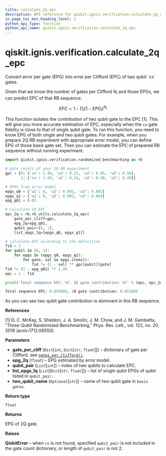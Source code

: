 ```yaml
---
title: calculate_2q_epc
description: API reference for qiskit.ignis.verification.calculate_2q_epc
in_page_toc_min_heading_level: 1
python_api_type: function
python_api_name: qiskit.ignis.verification.calculate_2q_epc
---
```


<span id="qiskit-ignis-verification-calculate-2q-epc" />

# qiskit.ignis.verification.calculate\_2q\_epc

<Function id="qiskit.ignis.verification.calculate_2q_epc" isDedicatedPage={true} github="https://github.com/qiskit-community/qiskit-ignis/tree/stable/0.6/qiskit/ignis/verification/randomized_benchmarking/rb_utils.py" signature="calculate_2q_epc(gate_per_cliff, epg_2q, qubit_pair, list_epgs_1q, two_qubit_name='cx')">
  Convert error per gate (EPG) into error per Clifford (EPC) of two qubit `cx` gates.

  Given that we know the number of gates per Clifford $N_i$ and those EPGs, we can predict EPC of that RB sequence:

$$
EPC = 1 - \prod_i \left( 1 - EPG_i \right)^{N_i}
$$

  This function isolates the contribution of two qubit gate to the EPC \[1]. This will give you more accurate estimation of EPC, especially when the `cx` gate fidelity is close to that of single qubit gate. To run this function, you need to know EPG of both single and two qubit gates. For example, when you prepare 2Q RB experiment with appropriate error model, you can define EPG of those basis gate set. Then you can estimate the EPC of prepared RB sequence without running experiment.

  ```python
  import qiskit.ignis.verification.randomized_benchmarking as rb

  # gate counts of your 2Q RB experiment
  gpc = {0: {'cx': 1.49, 'u1': 0.25, 'u2': 0.95, 'u3': 0.56},
         1: {'cx': 1.49, 'u1': 0.24, 'u2': 0.98, 'u3': 0.49}}

  # EPGs from error model
  epgs_q0 = {'u1': 0, 'u2': 0.001, 'u3': 0.002}
  epgs_q1 = {'u1': 0, 'u2': 0.002, 'u3': 0.004}
  epg_q01 = 0.03

  # calculate 2Q EPC
  epc_2q = rb.rb_utils.calculate_2q_epc(
      gate_per_cliff=gpc,
      epg_2q=epg_q01,
      qubit_pair=[0, 1],
      list_epgs_1q=[epgs_q0, epgs_q1])

  # calculate EPC according to the definition
  fid = 1
  for qubit in (0, 1):
      for epgs in (epgs_q0, epgs_q1):
          for gate, val in epgs.items():
              fid *= (1 - val) ** gpc[qubit][gate]
  fid *= (1 - epg_q01) ** 1.49
  epc = 1 - fid

  print('Total sequence EPC: %f, 2Q gate contribution: %f' % (epc, epc_2q))
  ```

  ```python
  Total sequence EPC: 0.055868, 2Q gate contribution: 0.051004
  ```

  As you can see two qubit gate contribution is dominant in this RB sequence.

  **References**

  \[1] D. C. McKay, S. Sheldon, J. A. Smolin, J. M. Chow, and J. M. Gambetta, “Three-Qubit Randomized Benchmarking,” Phys. Rev. Lett., vol. 122, no. 20, 2019 (arxiv:1712.06550).

  **Parameters**

  *   **gate\_per\_cliff** (`Dict`\[`int`, `Dict`\[`str`, `float`]]) – dictionary of gate per Clifford. see [`gates_per_clifford()`](qiskit.ignis.verification.gates_per_clifford "qiskit.ignis.verification.gates_per_clifford").
  *   **epg\_2q** (`float`) – EPG estimated by error model.
  *   **qubit\_pair** (`List`\[`int`]) – index of two qubits to calculate EPC.
  *   **list\_epgs\_1q** (`List`\[`Dict`\[`str`, `float`]]) – list of single qubit EPGs of qubit listed in `qubit_pair`.
  *   **two\_qubit\_name** (`Optional`\[`str`]) – name of two qubit gate in `basis gates`.

  **Return type**

  `float`

  **Returns**

  EPG of 2Q gate.

  **Raises**

  **QiskitError** – when `cx` is not found, specified `qubit_pair` is not included in the gate count dictionary, or length of `qubit_pair` is not 2.
</Function>

